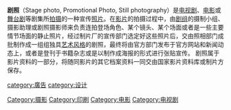 {{unreferenced|time=2009-09-26T01:05:14+00:00}}
'''剧照'''（Stage photo, Promotional Photo, Still photography）是[[电视剧|电视剧]]、[[电影|电影]]或[[舞台剧|舞台剧]]等剧集所[[拍摄|拍摄]]的一种宣传[[照片|照片]]。在[[视频|影片]]的拍摄过程中，由[[剧组|剧组]]的摄制小组、摄影助理或剧照摄影师来负责连拍登场角色、某个镜头、某个场面或者是一些主要情节场面的静止照片，经过制片厂的宣传部门选定好这些照片后，交由照相部门成批制作成一组组独具[[艺术风格|艺术风格]]的剧照，最终将由官方部门发布于官方网站和新闻动态上，或者是登刊于书籍杂志或是以制作成海报的形式进行张贴宣传。
剧照属于影片资料的一部分，将随同影片的其它档案资料一同交由国家影片资料库或制片方保存。



{{ad-stub}}
{{技术小作品}}

[[Category:摄影|Category:摄影]]
[[category:廣告|category:廣告]]
[[category:设计|category:设计]]
[[Category:印刷|Category:印刷]]
[[Category:电影|Category:电影]]
[[Category:电视剧|Category:电视剧]]
